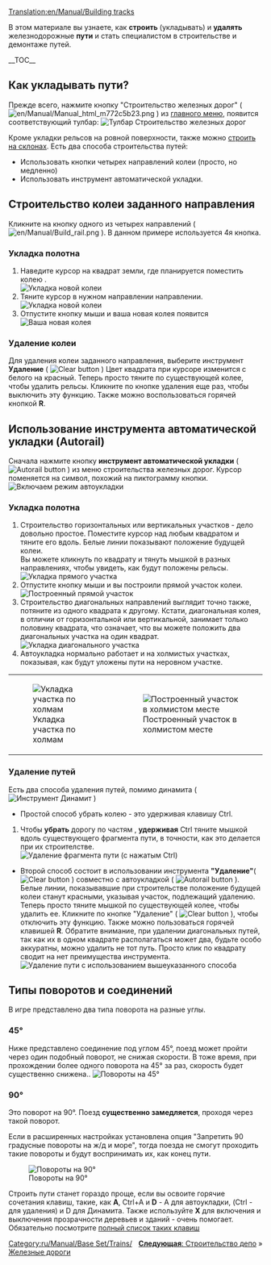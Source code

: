 [[Translation:en/Manual/Building tracks]]
{{ru/Manual/Учебник}}

<!-- for search bot mainly -->
В этом материале вы узнаете, как '''строить''' (укладывать) и '''удалять''' железнодорожные '''пути''' и стать специалистом в строительстве и демонтаже путей.

__TOC__
==Как укладывать пути?==

Прежде всего, нажмите кнопку "Строительство железных дорог" ( [[File:en/Manual/Manual html m772c5b23.png]] ) из  [[ru/Manual/Интерфейс игры#panel-upravleniia|главного меню]], появится соответствующий тулбар:
[[File:ru/Manual/Railroad Construction.png|none|frame|Тулбар Строительство железных дорог]]


Кроме укладки рельсов на ровной поверхности, также можно [[ru/Archive/Manual/Settings/Строить на склонах|строить на склонах]]. Есть два способа строительства путей:
* Использовать кнопки четырех направлений колеи (просто, но медленно)
* Использовать инструмент автоматической укладки.

== Строительство колеи заданного направления ==

Кликните на кнопку одного из четырех направлений ( [[File:en/Manual/Build rail.png]] ). В данном примере используется 4я кнопка.

=== Укладка полотна ===
#Наведите курсор на квадрат земли, где планируется поместить колею .<br/>[[File:ru/Manual/Рельсы ставлю 1.jpeg|none|frame|Укладка новой колеи]]
#Тяните курсор в нужном направлении направлении.<br/>[[File:ru/Manual/Рельсы ставлю2.jpeg|none|frame|Укладка новой колеи]]
#Отпустите кнопку мыши и ваша новая колея появится <br/>[[File:ru/Manual/Рельсы 3.jpeg|none|frame|Ваша новая колея]]

=== Удаление колеи === 
Для удаления колеи заданного направления, выберите инструмент '''Удаление''' ( [[File:en/Manual/Toggle clear active.png|Clear button]] ) Цвет квадрата при курсоре изменится с белого на красный. Теперь просто тяните по существующей колее, чтобы удалить рельсы. Кликните по кнопке удаления еще раз, чтобы выключить эту функцию. Также можно воспользоваться горячей кнопкой '''R'''.


== Использование инструмента автоматической укладки (Autorail) ==
Сначала нажмите кнопку '''инструмент автоматической укладки''' ( [[File:en/Manual/Build autorail.png|Autorail button]] ) из меню строительства железных дорог. Курсор поменяется на символ, похожий на пиктограмму кнопки.
[[File:en/Manual/AutorailTut1.png|none|frame|Включаем режим автоукладки]]


=== Укладка полотна ===
#Строительство горизонтальных или вертикальных участков - дело довольно простое. Поместите курсор над любым квадратом и тяните его вдоль. Белые линии показывают положение будущей колеи.<br/>Вы можете кликнуть по квадрату и тянуть мышкой в разных направлениях, чтобы увидеть, как будут положены рельсы.<br/>[[File:en/Manual/AutorailTut2.png|none|frame|Укладка прямого участка]]
#Отпустите кнопку мыши и вы построили прямой участок колеи.<br/>[[File:en/Manual/AutorailTut3.png|none|frame|Построенный прямой участок]]
#Строительство диагональных направлений выглядит точно также, потяните из одного квадрата к другому. Кстати, диагональная колея, в отличии от горизонтальной или вертикальной, занимает только половину квадрата, что означает, что вы можете положить два диагональных участка на один квадрат.<br/>[[File:en/Manual/AutorailTut4.png|none|frame|Укладка диагонального участка]]
#Автоукладка нормально работает и на холмистых участках, показывая, как будут уложены пути на неровном участке.
{|
| [[File:en/Manual/AutorailTut5.png|none|frame|Укладка участка по холмам]]
| [[File:en/Manual/AutorailTut6.png|none|frame|Построенный участок в холмистом месте]]
|}
=== Удаление путей ===
Есть два способа удаления путей, помимо динамита ( [[File:en/Manual/Clear title.png|Инструмент Динамит]] )
 
*Простой способ убрать колею - это удерживая клавишу Ctrl.

#Чтобы '''убрать''' дорогу по частям , '''удерживая''' Ctrl тяните мышкой вдоль существующего фрагмента пути, в точности, как это делается при их строителстве. <br/>[[File:en/Manual/AutorailTut7.png|none|frame|Удаление фрагмента пути (с нажатым Ctrl)]]

*Второй способ состоит в использовании инструмента '''"Удаление"'''( [[File:en/Manual/Toggle clear active.png|Clear button]] ) совместно с автоукладкой ( [[File:en/Manual/Build autorail.png|Autorail button]] ). Белые линии, показывавшие при строительстве положение будущей колеи станут красными, указывая участок, подлежащий удалению. Теперь просто тяните мышкой по существующей колее, чтобы удалить ее. Кликните по кнопке "Удаление" ( [[File:en/Manual/Toggle clear active.png|Clear button]] ), чтобы отключить эту функцию. Также можно пользоваться горячей клавишей '''R'''. Обратите внимание, при удалении диагональных путей, так как их в одном квадрате располагаться может два, будьте особо аккуратны, можно удалить не тот путь. Просто клик по квадрату сводит на нет преимущества инструмента.[[File:en/Manual/AutorailTut11.png|none|frame|Удаление пути с использованием вышеуказанного способа]]


== Типы поворотов и соединений ==
В игре представлено два типа поворота на разные углы.

===45&#176;=== 
Ниже представлено соединение под углом 45&#176;, поезд может пройти через один подобный поворот, не снижая скорости. В тоже время, при прохождении более одного поворота на  45&#176; за раз, скорость будет существенно снижена..
[[File:en/Manual/AutorailTut9.png|frame|none|Повороты на 45&#176;]]

===90&#176;===
Это поворот на 90&#176;. Поезд '''существенно замедляется''', проходя через такой поворот.

Если в расширенных настройках установлена опция "Запретить 90 градусные повороты на ж/д и море", тогда поезда не смогут проходить такие повороты и будут воспринимать их, как конец пути.

[[File:en/Manual/AutorailTut10.png|frame|none|Повороты на 90&#176;]]

Строить пути станет гораздо проще, если вы освоите горячие сочетания клавиш, такие, как '''A''', Ctrl+A и '''D''' - A для автоукладки, (Ctrl - для удаления) и D для Динамита. Также используйте '''X''' для включения и выключения прозрачности деревьев и зданий - очень помогает. Обязательно посмотрите [[ru/Manual/Горячие клавиши|полный список таких клавиш]]

<span style="float: right">[[ru/Manual/Строительство депо|'''Следующая''': Строительство депо]] &raquo;</span>

[[Category:ru/Manual/Base Set/Trains/Железные дороги]]